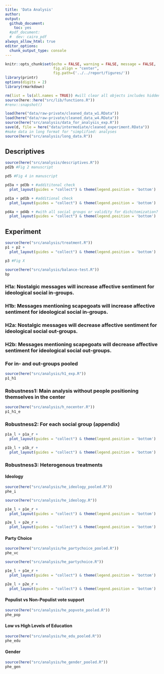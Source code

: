 ```yaml
---
title: 'Data Analysis'
author: 
output: 
  github_document:
    toc: yes
  #pdf_document:
  #  dev: cairo_pdf
always_allow_html: true
editor_options: 
  chunk_output_type: console
---
```


```r
knitr::opts_chunk$set(echo = FALSE, warning = FALSE, message = FALSE,
                      fig.align = "center",
                      fig.path=('../../report/figures/'))
library(printr)
options(digits = 2)
library(rmarkdown)
```

```r
rm(list = ls(all.names = TRUE)) #will clear all objects includes hidden objects.
source(here::here("src/lib/functions.R"))
#renv::snapshot()
```

```r
load(here("data/raw-private/cleaned_data_w1.RData"))
load(here("data/raw-private/cleaned_data_w4.RData"))
source(here("src/analysis/data_for_analysis_exp.R"))
save(d, file = here("data/intermediate/cleaned_experiment.RData"))
#make data in long format for "simplified: analyses
source(here("src/analysis/long_data.R"))
```

## Descriptives
```r
source(here("src/analysis/descriptives.R"))
pd2b #Fig 2 manuscript

pd5 #Fig 4 in manuscript

pd3a + pd3b + #addititonal check 
  plot_layout(guides = "collect") & theme(legend.position = 'bottom')
```

```r
pd1a + pd1b + #additional check 
  plot_layout(guides = "collect") & theme(legend.position = 'bottom')
```

```r
pd4a + pd4b + #with all social groups or validity for dichitomization?
  plot_layout(guides = "collect") & theme(legend.position = 'bottom')
```

## Experiment 
```r
source(here("src/analysis/treatment.R"))
p1 + p2 +
  plot_layout(guides = "collect") & theme(legend.position = 'bottom')
```

```r
p3 #Fig X
```

```r
source(here("src/analysis/balance-test.R"))
bp
```

### H1a: Nostalgic messages will increase affective sentiment for ideological social in-groups.
### H1b: Messages mentioning scapegoats will increase affective sentiment for ideological social in-groups.
### H2a: Nostalgic messages will decrease affective sentiment for ideological social out-groups.
### H2b: Messages mentioning scapegoats will decrease affective sentiment for ideological social out-groups.

### For in- and out-groups pooled
```r
source(here("src/analysis/h1_exp.R"))
p1_h1
```

### Robustness1: Main analysis without people positioning themselves in the center
```r
source(here("src/analysis/h_nocenter.R"))
p1_h1_e
```

### Robustness2: For each social group (appendix)
```r
p1a_l + p1a_r +
  plot_layout(guides = "collect") & theme(legend.position = 'bottom')

p1b_l + p1b_r +
  plot_layout(guides = "collect") & theme(legend.position = 'bottom')
```

### Robustness3: Heterogenous treatments

#### Ideology
```r
source(here("src/analysis/he_ideology_pooled.R"))
phe_i
```

```r
source(here("src/analysis/he_ideology.R"))

p1e_l + p1e_r +
  plot_layout(guides = "collect") & theme(legend.position = 'bottom')

p2e_l + p2e_r +
  plot_layout(guides = "collect") & theme(legend.position = 'bottom')
```

#### Party Choice
```r
source(here("src/analysis/he_partychoice_pooled.R"))
phe_vc
```

```r
source(here("src/analysis/he_partychoice.R"))

p1e_l + p1e_r +
  plot_layout(guides = "collect") & theme(legend.position = 'bottom')

p2e_l + p2e_r +
  plot_layout(guides = "collect") & theme(legend.position = 'bottom')
```

#### Populist vs Non-Populist vote support
```r
source(here("src/analysis/he_popvote_pooled.R"))
phe_pop
```

#### Low vs High Levels of Education
```r
source(here("src/analysis/he_edu_pooled.R"))
phe_edu
```

#### Gender
```r
source(here("src/analysis/he_gender_pooled.R"))
phe_gen
```